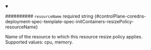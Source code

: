
<details className="config-field" data-expandable="false" open>
<summary>

########## `resourceName` <span className="config-field-required" data-required="false">required</span> <span className="config-field-type">string</span> <span className="config-field-default"></span> <span className="config-field-enum"></span> {#controlPlane-coredns-deployment-spec-template-spec-initContainers-resizePolicy-resourceName}

Name of the resource to which this resource resize policy applies.
Supported values: cpu, memory.

</summary>



</details>
